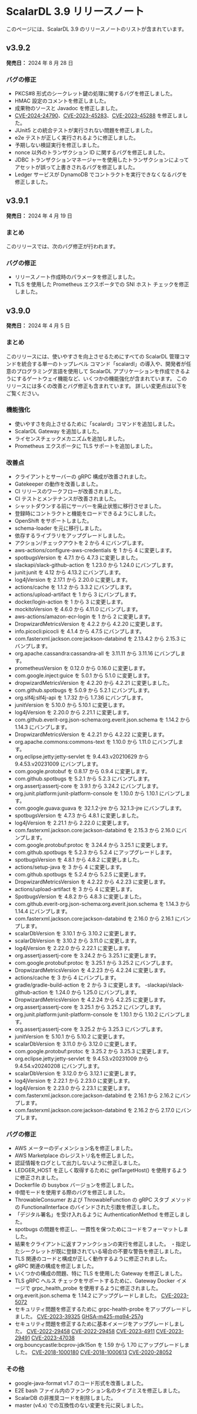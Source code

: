 # ScalarDL 3.9 リリースノート


<TranslationBanner />

このページには、ScalarDL 3.9 のリリースノートのリストが含まれています。

## v3.9.2

**発売日：** 2024 年 8 月 28 日

### バグの修正

- PKCS#8 形式のシークレット鍵の処理に関するバグを修正しました。
- HMAC 設定のコメントを修正しました。
- 成果物のソースと Javadoc を修正しました。
- [CVE-2024-24790](https://github.com/advisories/GHSA-49gw-vxvf-fc2g "CVE-2024-24790")、[CVE-2023-45283](https://github.com/advisories/GHSA-vvjp-q62m-2vph "CVE-2023-45283")、[CVE-2023-45288](https://github.com/advisories/GHSA-4v7x-pqxf-cx7m "CVE-2023-45288") を修正しました。
- JUnit5 との統合テストが実行されない問題を修正しました。
- e2e テストが正しく実行されるように修正しました。
- 予期しない検証実行を修正しました。
- nonce 以外のトランザクション ID に関するバグを修正しました。
- JDBC トランザクションマネージャーを使用したトランザクションによってアセットが誤って上書きされるバグを修正しました。
- Ledger サービスが DynamoDB でコントラクトを実行できなくなるバグを修正しました。

## v3.9.1

**発売日：** 2024 年 4 月 19 日

### まとめ

このリリースでは、次のバグ修正が行われます。

### バグの修正

- リリースノート作成時のパラメータを修正しました。
- TLS を使用した Prometheus エクスポータでの SNI ホスト チェックを修正しました。

## v3.9.0

**発売日：** 2024 年 4 月 5 日

### まとめ

このリリースには、使いやすさを向上させるためにすべての ScalarDL 管理コマンドを統合する単一のトップレベル コマンド「scalardl」の導入や、開発者が任意のプログラミング言語を使用して ScalarDL アプリケーションを作成できるようにするゲートウェイ機能など、いくつかの機能強化が含まれています。 このリリースには多くの改善とバグ修正も含まれています。 詳しい変更点は以下をご覧ください。

### 機能強化

- 使いやすさを向上させるために「scalardl」コマンドを追加しました。
- ScalarDL Gateway を追加しました。
- ライセンスチェックメカニズムを追加しました。
- Prometheus エクスポータに TLS サポートを追加しました。

### 改善点

- クライアントとサーバーの gRPC 構成が改善されました。
- Gatekeeper の動作を改善しました。
- CI リリースのワークフローが改善されました。
- CI テストとメンテナンスが改善されました。
- シャットダウンする前にサーバーを廃止状態に移行させました。
- 登録時にコントラクトと機能をロードできるようにしました。
- OpenShift をサポートしました。
- schema-loader を元に移行しました。
- 依存するライブラリをアップグレードしました。
- アクション/チェックアウトを 2 から 4 にバンプします。
- aws-actions/configure-aws-credentials を 1 から 4 に変更します。
- spotbugsVersion を 4.7.1 から 4.7.3 に変更しました。
- slackapi/slack-github-action を 1.23.0 から 1.24.0 にバンプします。
- junit:junit を 4.12 から 4.13.2 にバンプします。
- log4jVersion を 2.17.1 から 2.20.0 に変更します。
- actions/cache を 1.1.2 から 3.3.2 にバンプします。
- actions/upload-artifact を 1 から 3 にバンプします。
- docker/login-action を 1 から 3 に変更します。
- mockitoVersion を 4.6.0 から 4.11.0 にバンプします。
- aws-actions/amazon-ecr-login を 1 から 2 に変更します。
- DropwizardMetricsVersion を 4.2.2 から 4.2.20 に変更します。
- info.picocli:picocli を 4.1.4 から 4.7.5 にバンプします。
- com.fasterxml.jackson.core:jackson-databind を 2.13.4.2 から 2.15.3 にバンプします。
- org.apache.cassandra:cassandra-all を 3.11.11 から 3.11.16 にバンプします。
- prometheusVersion を 0.12.0 から 0.16.0 に変更します。
- com.google.inject:guice を 5.0.1 から 5.1.0 に変更します。
- dropwizardMetricsVersion を 4.2.20 から 4.2.21 に変更しました。
- com.github.spotbugs を 5.0.9 から 5.2.1 にバンプします。
- org.slf4j:slf4j-api を 1.7.32 から 1.7.36 にバンプします。
- junitVersion を 5.10.0 から 5.10.1 に変更します。
- log4jVersion を 2.20.0 から 2.21.1 に変更します。
- com.github.everit-org.json-schema:org.everit.json.schema を 1.14.2 から 1.14.3 にバンプします。
- DropwizardMetricsVersion を 4.2.21 から 4.2.22 に変更します。
- org.apache.commons:commons-text を 1.10.0 から 1.11.0 にバンプします。
- org.eclipse.jetty:jetty-servlet を 9.4.43.v20210629 から 9.4.53.v20231009 にバンプします。
- com.google.protobuf を 0.8.17 から 0.9.4 に変更します。
- com.github.spotbugs を 5.2.1 から 5.2.3 にバンプします。
- org.assertj:assertj-core を 3.9.1 から 3.24.2 にバンプします。
- org.junit.platform:junit-platform-console を 1.10.0 から 1.10.1 にバンプします。
- com.google.guava:guava を 32.1.2-jre から 32.1.3-jre にバンプします。
- spotbugsVersion を 4.7.3 から 4.8.1 に変更しました。
- log4jVersion を 2.21.1 から 2.22.0 に変更します。
- com.fasterxml.jackson.core:jackson-databind を 2.15.3 から 2.16.0 にバンプします。
- com.google.protobuf:protoc を 3.24.4 から 3.25.1 に変更します。
- com.github.spotbugs を 5.2.3 から 5.2.4 にアップグレードします。
- spotbugsVersion を 4.8.1 から 4.8.2 に変更しました。
- actions/setup-java を 3 から 4 に変更します。
- com.github.spotbugs を 5.2.4 から 5.2.5 に変更します。
- DropwizardMetricsVersion を 4.2.22 から 4.2.23 に変更します。
- actions/upload-artifact を 3 から 4 に変更します。
- SpotbugsVersion を 4.8.2 から 4.8.3 に変更しました。
- com.github.everit-org.json-schema:org.everit.json.schema を 1.14.3 から 1.14.4 にバンプします。
- com.fasterxml.jackson.core:jackson-databind を 2.16.0 から 2.16.1 にバンプします。
- scalarDbVersion を 3.10.1 から 3.10.2 に変更します。
- scalarDbVersion を 3.10.2 から 3.11.0 に変更します。
- log4jVersion を 2.22.0 から 2.22.1 に変更します。
- org.assertj:assertj-core を 3.24.2 から 3.25.1 に変更します。
- com.google.protobuf:protoc を 3.25.1 から 3.25.2 にバンプします。
- DropwizardMetricsVersion を 4.2.23 から 4.2.24 に変更します。
- actions/cache を 3 から 4 にバンプします。
- gradle/gradle-build-action を 2 から 3 に変更します。
-slackapi/slack-github-action を 1.24.0 から 1.25.0 にバンプします。
- DropwizardMetricsVersion を 4.2.24 から 4.2.25 に変更します。
- org.assertj:assertj-core を 3.25.1 から 3.25.2 にバンプします。
- org.junit.platform:junit-platform-console を 1.10.1 から 1.10.2 にバンプします。
- org.assertj:assertj-core を 3.25.2 から 3.25.3 にバンプします。
- junitVersion を 5.10.1 から 5.10.2 に変更します。
- scalarDbVersion を 3.11.0 から 3.12.0 に変更します。
- com.google.protobuf:protoc を 3.25.2 から 3.25.3 に変更します。
- org.eclipse.jetty:jetty-servlet を 9.4.53.v20231009 から 9.4.54.v20240208 にバンプします。
- scalarDbVersion を 3.12.0 から 3.12.1 に変更します。
- log4jVersion を 2.22.1 から 2.23.0 に変更します。
- log4jVersion を 2.23.0 から 2.23.1 に変更します。
- com.fasterxml.jackson.core:jackson-databind を 2.16.1 から 2.16.2 にバンプします。
- com.fasterxml.jackson.core:jackson-databind を 2.16.2 から 2.17.0 にバンプします。

### バグの修正

- AWS メーターのディメンション名を修正しました。
- AWS Marketplace のレジストリ名を修正しました。
- 認証情報をログとして出力しないように修正しました。
- LEDGER_HOST を正しく取得するために getTargetHost() を使用するように修正されました。
- Dockerfile の busybox バージョンを修正しました。
- 中間モードを使用する際のバグを修正しました。
- ThrowableConsumer および ThrowableFunction の gRPC スタブ メソッドの FunctionalInterface のバインドされた引数を修正しました。
- 「デジタル署名」を受け入れるように AuthenticationMethod を修正しました。
- spotbugs の問題を修正し、一貫性を保つためにコードをフォーマットしました。
- 結果をクライアントに返すファンクションの実行を修正しました。
・指定したシークレットが既に登録されている場合の不要な警告を修正しました。
- TLS 関連のコードと構成が正しく動作するように修正されました。
- gRPC 関連の構成を修正しました。
- いくつかの構成の問題、特に TLS を使用した Gateway を修正しました。
- TLS gRPC ヘルス チェックをサポートするために、Gateway Docker イメージで grpc_health_probe を使用するように修正されました。
- org.everit.json.schema を 1.14.2 にアップグレードしました。 [CVE-2023-5072](https://github.com/advisories/GHSA-4jq9-2xhw-jpx7 "CVE-2023-5072")
- セキュリティ問題を修正するために grpc-health-probe をアップグレードしました。 [CVE-2023-39325](https://github.com/advisories/GHSA-4374-p667-p6c8 "CVE-2023-39325") [GHSA-m425-mq94-257g](https://github.com/advisories/GHSA-m425-mq94-257g "GHSA-m425-mq94-257g")
- セキュリティ問題を修正するために基本イメージをアップグレードしました。 [CVE-2022-29458](https://github.com/advisories/GHSA-jh4f-5j2m-4v9c "CVE-2022-29458") [CVE-2022-29458](https://github.com/advisories/GHSA-jh4f-5j2m-4v9c "CVE-2022-29458") [CVE-2023-4911](https://github.com/advisories/GHSA-m77w-6vjw-wh2f "CVE-2023-4911") [CVE-2023-29491](https://github.com/advisories/GHSA-vh2x-5rx6-qqhv "CVE-2023-29491") [CVE-2023-47038](https://github.com/advisories/GHSA-96fh-9q43-rmjh "CVE-2023-47038")
- org.bouncycastle:bcprov-jdk15on を 1.59 から 1.70 にアップグレードしました。 [CVE-2018-1000180](https://github.com/advisories/GHSA-xqj7-j8j5-f2xr "CVE-2018-1000180") [CVE-2018-1000613](https://github.com/advisories/GHSA-4446-656p-f54g "CVE-2018-1000613") [CVE-2020-28052](https://github.com/advisories/GHSA-73xv-w5gp-frxh "CVE-2020-28052")

### その他

- google-java-format v1.7 のコード形式を改善しました。
- E2E bash ファイル内のファンクション名のタイプミスを修正しました。
- ScalarDB の非推奨コードを削除しました。
- master (v4.x) での互換性のない変更を元に戻しました。
